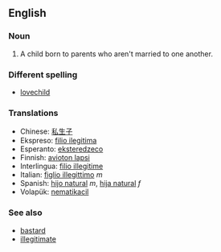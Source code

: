 ==English==
===Noun===

#A child born to parents who aren't married to one another.

===Different spelling===
*[[lovechild]]

===Translations===
*Chinese: [[私生子]]
*Ekspreso: [[filio ilegitima]]
*Esperanto: [[eksteredzeco]]
*Finnish: [[avioton lapsi]]
*Interlingua: [[filio illegitime]]
*Italian: [[figlio illegittimo]] ''m''
*Spanish: [[hijo natural]] ''m'', [[hija natural]] ''f''
*Volapük: [[nematikacil]]

===See also===
*[[bastard]]
*[[illegitimate]]